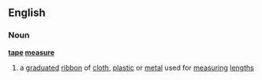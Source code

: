 ==English==
===Noun===
{{wikipedia}}
'''[[tape]] [[measure]]'''
# a [[graduated]] [[ribbon]] of [[cloth]], [[plastic]] or [[metal]] used for [[measuring]] [[length]]s